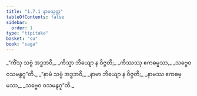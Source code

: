 ```yaml
---
title: "1.7.1 နာမသုတ္တ"
tableOfContents: false
sidebar:
  order: 1
type: "tipitaka"
basket: "su"
book: "saga"
---
```



<DynamicBreadcrumb />

<Division number="61" book="saga">

<Paragraph number="311" type="verses" book="saga">
_“ကိံသု သဗ္ဗံ အဒ္ဓဘဝိ,_  
_ကိသ္မာ ဘိယျော န ဝိဇ္ဇတိ;_  
_ကိဿဿု ဧကဓမ္မဿ,_  
_သဗ္ဗေဝ ဝသမနွဂူ”တိ._  

</Paragraph>

<Paragraph number="312" type="verses" book="saga">
_“နာမံ သဗ္ဗံ အဒ္ဓဘဝိ,_  
_နာမာ ဘိယျော န ဝိဇ္ဇတိ;_  
_နာမဿ ဧကဓမ္မဿ,_  
_သဗ္ဗေဝ ဝသမနွဂူ”တိ._
</Paragraph>
</Division>
